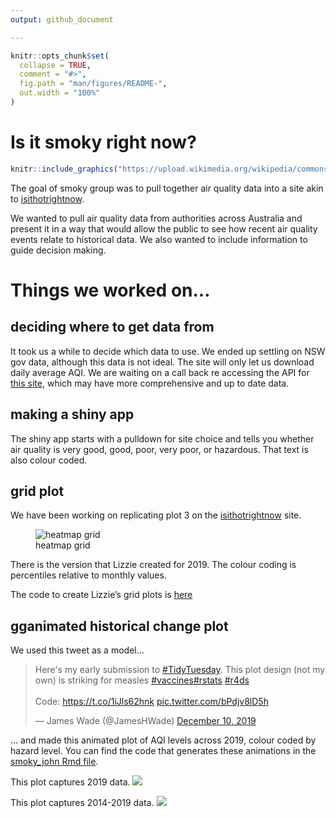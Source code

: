 ```yaml
---
output: github_document

---
```


<!-- README.md is generated from README.Rmd. Please edit that file -->

```r
knitr::opts_chunk$set(
  collapse = TRUE,
  comment = "#>",
  fig.path = "man/figures/README-",
  out.width = "100%"
)
```

# Is it smoky right now?

<!-- badges: start -->
<!-- badges: end -->

```r
knitr::include_graphics("https://upload.wikimedia.org/wikipedia/commons/e/e7/Uncle_Sam_style_Smokey_Bear_Only_You.jpg")
```


The goal of smoky group was to pull together air quality data into a site akin to [isithotrightnow](https://isithotrightnow.com/). 

We wanted to pull air quality data from authorities across Australia and present it in a way that would allow the public to see how recent air quality events relate to historical data. We also wanted to include information to guide decision making.  

# Things we worked on...

## deciding where to get data from

It took us a while to decide which data to use. We ended up settling on NSW gov data, although this data is not ideal. The site will only let us download daily average AQI. We are waiting on a call back re accessing the API for [this site](https://aqicn.org/city/australia/nsw/randwick/sydney-east/), which may have more comprehensive and up to date data. 


## making a shiny app 

The shiny app starts with a pulldown for site choice and tells you whether air quality is very good, good, poor, very poor, or hazardous. That text is also colour coded. 

## grid plot

We have been working on replicating plot 3 on the [isithotrightnow](https://isithotrightnow.com/) site. 


![heatmap grid](https://isithotrightnow.com/output/066062/heatmap.png)

There is the version that Lizzie created for 2019. The colour coding is percentiles relative to monthly values. 




The code to create Lizzie's grid plots is [here](/R/grid_plot.R) 

## gganimated historical change plot

We used this tweet as a model...

<blockquote class="twitter-tweet"><p lang="en" dir="ltr">Here&#39;s my early submission to <a href="https://twitter.com/hashtag/TidyTuesday?src=hash&amp;ref_src=twsrc%5Etfw">#TidyTuesday</a>. This plot design (not my own) is striking for measles <a href="https://twitter.com/hashtag/vaccines?src=hash&amp;ref_src=twsrc%5Etfw">#vaccines</a><a href="https://twitter.com/hashtag/rstats?src=hash&amp;ref_src=twsrc%5Etfw">#rstats</a> <a href="https://twitter.com/hashtag/r4ds?src=hash&amp;ref_src=twsrc%5Etfw">#r4ds</a><br><br>Code: <a href="https://t.co/1iJls62hnk">https://t.co/1iJls62hnk</a> <a href="https://t.co/bPdjv8lD5h">pic.twitter.com/bPdjv8lD5h</a></p>&mdash; James Wade (@JamesHWade) <a href="https://twitter.com/JamesHWade/status/1204223471519256577?ref_src=twsrc%5Etfw">December 10, 2019</a></blockquote> <script async src="https://platform.twitter.com/widgets.js" charset="utf-8"></script>

... and made this animated plot of AQI levels across 2019, colour coded by hazard level. You can find the code that generates these animations in the [smoky_john Rmd file](smoky_john2.Rmd). 

This plot captures 2019 data. 
![](aqi_nsw.gif)

This plot captures 2014-2019 data. 
![](aqi_nsw_since2014.gif)